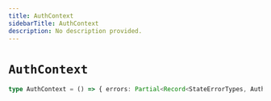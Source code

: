 ```yaml
---
title: AuthContext
sidebarTitle: AuthContext
description: No description provided.
---
```


# `AuthContext`

```ts
type AuthContext = () => { errors: Partial<Record<StateErrorTypes, AuthErrorPayload>>, importTokenAttempts: number, refreshToken: { value: string | null, isPAT: boolean }, refreshTimer: { startedAt: Date | null, attempts: number, lastAttempt: Date | null }, accessToken: { value: string | null, expiresAt: Date | null, expiresInSeconds: number | null }, mfa: { ticket: string } | null, user: [User](/reference/docgen/javascript/auth/types/user) | null }
```
